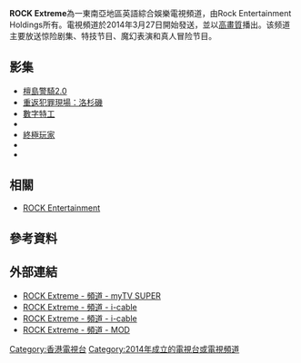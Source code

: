 {{unreferenced|time=2016-10-03T03:28:05+00:00}}
{{Infobox TV channel
| name               = ROCK極限台（台湾译名）<br/>ROCK超極娛樂（香港译名）<br/>ROCK Extreme
| logofile           =
| logosize           = 
| logocaption        = 
| logo2              = 
| launch             = 2014年3月27日
| picture format     = [[576i|576i]]（[[標準畫質電視|SDTV]]）[[16:9|16:9]]/4:3<br>[[1080i|1080i]]（[[高清電視|HDTV]]）
| owner              = Rock Entertainment Holdings
| slogan             = 
| country            = [[新加坡|新加坡]]
| language           = [[英語|英語]]
| broadcast area     = [[香港|香港]]<br>[[印度尼西亞|印度尼西亞]]<br>[[馬來西亞|馬來西亞]]<br>[[菲律賓|菲律賓]]<br>[[新加坡|新加坡]]<br>[[台灣|台灣]]<br>[[泰國|泰國]]<br>[[越南|越南]]<br>[[蒙古國|蒙古國]]
| headquarters       = 新加坡
| former names       = RTL CBS Extreme{{small|（2013－2017）}}<br>BLUE ANT Extreme{{small|（2017－2021）}}
| sister names       = [[ROCK_Entertainment|ROCK Entertainment]]
| timeshift names    = 
| web                = 
| cable serv 1       = {{HKG}}[[香港有線電視|有線電視]]
| cable chan 1      = 318频道
| cable serv 2       = {{MAC}}[[澳門有線電視|有線電視]]
| cable chan 2      = 44频道
| cable serv 3      = {{SGP}}[[星和視界|星和視界]]
| cable chan 3      = 508频道
| adsl serv 1        = {{MAS}}[[Unifi_TV|Unifi TV]]
| adsl chan 1        = 474频道
| adsl serv 2        = {{TWN}}[[中華電信MOD|中華電信MOD]]
| adsl chan 2        = 383频道
| adsl serv 4        = {{HKG}}[[myTV_SUPER|myTV SUPER]]
| adsl chan 4        = 500频道
|online serv 1=Unifi tv|online chan 1=Playtv@unifi hypplay VOD|}}

'''ROCK Extreme'''為一東南亞地區英語綜合娛樂電視頻道，由Rock Entertainment Holdings所有。電視頻道於2014年3月27日開始發送，並以[[高清電視|高畫質]]播出。该频道主要放送惊险剧集、特技节目、魔幻表演和真人冒险节目。

== 影集 ==
;{{small|以下譯名以香港為主}}
* [[天堂執法者|檀島警騎2.0]]
* [[海軍罪案調查處：洛杉磯|重返犯罪現場：洛杉磯]]
* [[數字追兇|數字特工]]
* {{le|搏擊王國|Kingdom (2014 TV series)}}
* [[終極玩家|終極玩家]]
* {{le|德州行者|Walker, Texas Ranger}}
* {{le|19-2調查隊|19-2 (2014 TV series)}}

== 相關 ==
* [[ROCK_Entertainment|ROCK Entertainment]]

== 參考資料 ==
{{reflist}}

== 外部連結 ==
*[https://www.mytvsuper.com/tc/epg/CRTX ROCK Extreme - 頻道 - myTV SUPER]{{Wayback|url=https://www.mytvsuper.com/tc/epg/CRTX |date=20180101030614 }}
*[http://epg.i-cable.com/new/ch_content.php?ch=318 ROCK Extreme - 頻道 - i-cable]{{Wayback|url=http://epg.i-cable.com/new/ch_content.php?ch=318 |date=20180403173424 }}
*[http://www.cabletv.com.hk/ct/cabletv.php?id=11&cid=181 ROCK Extreme - 頻道 - i-cable]{{Wayback|url=http://www.cabletv.com.hk/ct/cabletv.php?id=11&cid=181 |date=20160924022150 }}
*[http://mod.cht.com.tw/tv/channel.php?id=383 ROCK Extreme - 頻道 - MOD]{{Wayback|url=http://mod.cht.com.tw/tv/channel.php?id=383 |date=20190202154126 }}

[[Category:香港電視台|Category:香港電視台]]
[[Category:2014年成立的電視台或電視頻道|Category:2014年成立的電視台或電視頻道]]